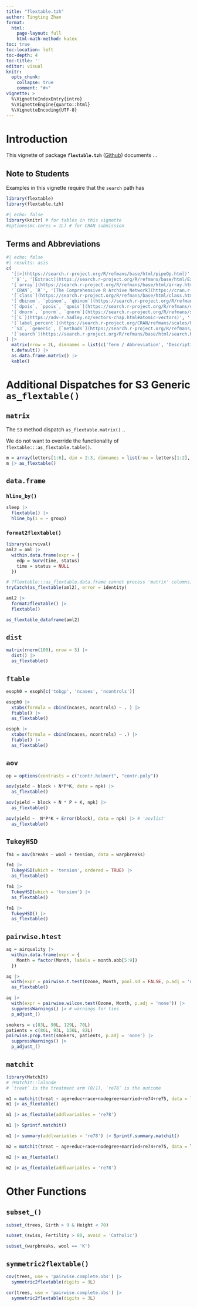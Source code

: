```yaml
---
title: "flextable.tzh"
author: Tingting Zhan
format: 
  html:
    page-layout: full
    html-math-method: katex
toc: true
toc-location: left
toc-depth: 4
toc-title: ''
editor: visual
knitr:
  opts_chunk: 
    collapse: true
    comment: "#>" 
vignette: >
  %\VignetteIndexEntry{intro}
  %\VignetteEngine{quarto::html}
  %\VignetteEncoding{UTF-8}
---
```


# Introduction

This vignette of package **`flextable.tzh`** ([Github](https://github.com/tingtingzhan/flextable.tzh)) documents ...

## Note to Students

Examples in this vignette require that the `search` path has

```r
library(flextable)
library(flextable.tzh)
```

```r
#| echo: false
library(knitr) # for tables in this vignette
#options(mc.cores = 1L) # for CRAN submission
```

## Terms and Abbreviations

```r
#| echo: false
#| results: asis
c(
  '[|>](https://search.r-project.org/R/refmans/base/html/pipeOp.html)', 'Forward pipe operator introduced in `R` 4.1.0',
  '`$`', '[Extract](https://search.r-project.org/R/refmans/base/html/Extract.html) parts of an object',
  '[`array`](https://search.r-project.org/R/refmans/base/html/array.html)', 'Matrix and/or array',
  '`CRAN`, `R`', '[The Comprehensive R Archive Network](https://cran.r-project.org)',
  '[`class`](https://search.r-project.org/R/refmans/base/html/class.html)', 'Object class',
  '[`dbinom`, `pbinom`, `qbinom`](https://search.r-project.org/R/refmans/stats/html/Binomial.html)', 'Binomial density, probability, quantile',
  '[`dpois`, `ppois`, `qpois`](https://search.r-project.org/R/refmans/stats/html/Poisson.html)', 'Poisson density, probability, quantile',
  '[`dnorm`, `pnorm`, `qnorm`](https://search.r-project.org/R/refmans/stats/html/Normal.html)', 'Normal density, probability, quantile',
  '[`L`](https://adv-r.hadley.nz/vectors-chap.html#atomic-vectors)', '[Integer](https://search.r-project.org/R/refmans/base/html/integer.html) notation',
  '[`label_percent`](https://search.r-project.org/CRAN/refmans/scales/html/label_percent.html)', 'Label for percentages',
  '`S3`, `generic`, [`methods`](https://search.r-project.org/R/refmans/utils/html/methods.html)', '`S3` object oriented system, [`UseMethod`](https://search.r-project.org/R/refmans/base/html/UseMethod.html); [`getS3method`](https://search.r-project.org/R/refmans/utils/html/getS3method.html); <https://adv-r.hadley.nz/s3.html>',
  '[`search`](https://search.r-project.org/R/refmans/base/html/search.html)', 'Search path'
) |>
  matrix(nrow = 2L, dimnames = list(c('Term / Abbreviation', 'Description'), NULL)) |>
  t.default() |>
  as.data.frame.matrix() |> 
  kable() 
```

# Additional Dispatches for S3 Generic `as_flextable()`

## `matrix`

The `S3` method dispatch `as_flextable.matrix()` ..

We do not want to override the functionality of `flextable:::as_flextable.table()`.

```r
m = array(letters[1:6], dim = 2:3, dimnames = list(row = letters[1:2], col = LETTERS[1:3]))
m |> as_flextable()
```



## `data.frame`

### `hline_by()`

```r
sleep |>
  flextable() |> 
  hline_by(i = ~ group)
```

### `format2flextable()`

```r
library(survival)
aml2 = aml |>
  within.data.frame(expr = {
    edp = Surv(time, status)
    time = status = NULL
  })
```


```r
# ?flextable:::as_flextable.data.frame cannot process 'matrix' columns, as of 2024-10-27
tryCatch(as_flextable(aml2), error = identity)
```


```r
aml2 |> 
  format2flextable() |> 
  flextable()
```


```r
as_flextable_dataframe(aml2)
```

## `dist`

```r
matrix(rnorm(100), nrow = 5) |> 
  dist() |> 
  as_flextable()
```

## `ftable`

```r
esoph0 = esoph[c('tobgp', 'ncases', 'ncontrols')]
```


```r
esoph0 |>
  xtabs(formula = cbind(ncases, ncontrols) ~ . ) |>
  ftable() |>
  as_flextable()
```


```r
esoph |>
  xtabs(formula = cbind(ncases, ncontrols) ~ .) |>
  ftable() |>
  as_flextable()
```


## `aov`
```r
op = options(contrasts = c("contr.helmert", "contr.poly"))
```


```r
aov(yield ~ block + N*P*K, data = npk) |> 
  as_flextable()
```

```r
aov(yield ~ block + N * P + K, npk) |> 
  as_flextable()
```

```r
aov(yield ~  N*P*K + Error(block), data = npk) |> # 'aovlist'
  as_flextable()
```


## `TukeyHSD`

```r
fm1 = aov(breaks ~ wool + tension, data = warpbreaks)
```

```r
fm1 |> 
  TukeyHSD(which = 'tension', ordered = TRUE) |> 
  as_flextable()
```


```r
fm1 |> 
  TukeyHSD(which = 'tension') |> 
  as_flextable()
```


```r
fm1 |> 
  TukeyHSD() |> 
  as_flextable()
```

## `pairwise.htest`

```r
aq = airquality |> 
  within.data.frame(expr = {
    Month = factor(Month, labels = month.abb[5:9])
  })
```


```r
aq |>
  with(expr = pairwise.t.test(Ozone, Month, pool.sd = FALSE, p.adj = 'none')) |>
  as_flextable()
```




```r
aq |>
  with(expr = pairwise.wilcox.test(Ozone, Month, p.adj = 'none')) |>
  suppressWarnings() |> # warnings for ties
  p_adjust_()
```


```r
smokers = c(83L, 90L, 129L, 70L)
patients = c(86L, 93L, 136L, 82L)
pairwise.prop.test(smokers, patients, p.adj = 'none') |>
  suppressWarnings() |>
  p_adjust_()
```


## `matchit`

```r
library(MatchIt)
# ?MatchIt::lalonde 
# `treat` is the treatment arm (0/1), `re78` is the outcome
```


```r
m1 = matchit(treat ~ age+educ+race+nodegree+married+re74+re75, data = lalonde)
m1 |> as_flextable()
```


```r
m1 |> as_flextable(addlvariables = 're78')
```


```r
m1 |> Sprintf.matchit()
```


```r
m1 |> summary(addlvariables = 're78') |> Sprintf.summary.matchit()
```


```r
m2 = matchit(treat ~ age+educ+race+nodegree+married+re74+re75, data = lalonde, ratio = 2)
```


```r
m2 |> as_flextable()
```


```r
m2 |> as_flextable(addlvariables = 're78')
```

# Other Functions

## `subset_()`

```r
subset_(trees, Girth > 9 & Height < 70)
```


```r
subset_(swiss, Fertility > 80, avoid = 'Catholic')
```


```r
subset_(warpbreaks, wool == 'K')
```



## `symmetric2flextable()`

```r
cov(trees, use = 'pairwise.complete.obs') |>
  symmetric2flextable(digits = 3L)
```


```r
cor(trees, use = 'pairwise.complete.obs') |>
  symmetric2flextable(digits = 3L)
```

